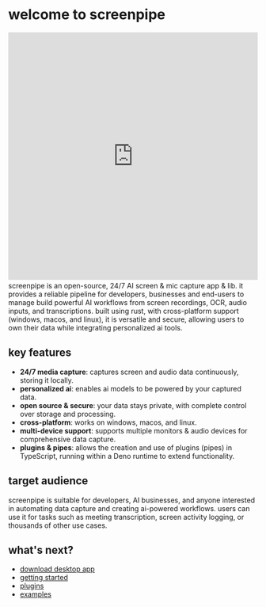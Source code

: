 
# welcome to screenpipe

<iframe width="100%" height="500" src="https://www.youtube.com/embed/Raiu6iEyTrU" title="YouTube video player" frameborder="0" allow="accelerometer; clipboard-write; encrypted-media; gyroscope; web-share" allowfullscreen></iframe>
<MotionDiv>
<br/>
screenpipe is an open-source, 24/7 AI screen & mic capture app & lib. it provides a reliable pipeline for developers, businesses and end-users to manage build powerful AI workflows from screen recordings, OCR, audio inputs, and transcriptions. built using rust, with cross-platform support (windows, macos, and linux), it is versatile and secure, allowing users to own their data while integrating personalized ai tools.

</MotionDiv>

<MotionDiv delay={0.5}>

## key features

- **24/7 media capture**: captures screen and audio data continuously, storing it locally.
- **personalized ai**: enables ai models to be powered by your captured data.
- **open source & secure**: your data stays private, with complete control over storage and processing.
- **cross-platform**: works on windows, macos, and linux.
- **multi-device support**: supports multiple monitors & audio devices for comprehensive data capture.
- **plugins & pipes**: allows the creation and use of plugins (pipes) in TypeScript, running within a Deno runtime to extend functionality.

</MotionDiv>

<MotionDiv delay={1}>

## target audience

screenpipe is suitable for developers, AI businesses, and anyone interested in automating data capture and creating ai-powered workflows. users can use it for tasks such as meeting transcription, screen activity logging, or thousands of other use cases.

## what's next?

- [download desktop app](https://screenpi.pe/onboarding)
- [getting started](/docs/getting-started)
- [plugins](/docs/plugins)
- [examples](/docs/examples)

</MotionDiv>
